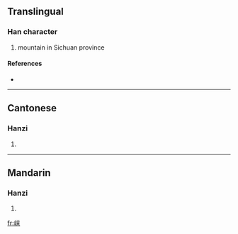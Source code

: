 {{also|崍}}
==Translingual==

===Han character===
{{Han char|rn=46|rad=山|as=07|sn=10|four=|canj=山木廿 (UDT)}}

# mountain in Sichuan province

====References====
* {{Han ref|kx=0312.301|hdz=10773.070|uh=5D03|ud=23811}}

----

==Cantonese==

===Hanzi===
{{yue-hanzi|jyut=|y=loi4}}

# {{defn|Cantonese}}

----

==Mandarin==

===Hanzi===
{{cmn-hanzi|tra=崍|pin=[[lái]] ([[lai2]])|wg=lai<sup>2</sup>}}

# {{defn|Mandarin}}

[[fr:崃]]